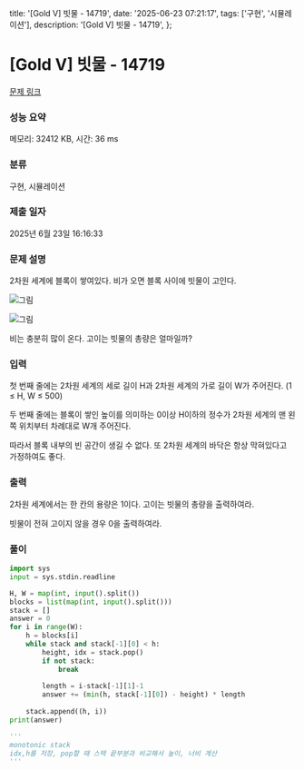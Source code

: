   title: '[Gold V] 빗물 - 14719',
  date: '2025-06-23 07:21:17',
  tags: ['구현', '시뮬레이션'],
  description: '[Gold V] 빗물 - 14719',
};

# [Gold V] 빗물 - 14719 

[문제 링크](https://www.acmicpc.net/problem/14719) 

### 성능 요약

메모리: 32412 KB, 시간: 36 ms

### 분류

구현, 시뮬레이션

### 제출 일자

2025년 6월 23일 16:16:33

### 문제 설명

2차원 세계에 블록이 쌓여있다. 비가 오면 블록 사이에 빗물이 고인다.

![그림](https://onlinejudgeimages.s3-ap-northeast-1.amazonaws.com/problem/14719/1.png)

![그림](https://onlinejudgeimages.s3-ap-northeast-1.amazonaws.com/problem/14719/2.png)

비는 충분히 많이 온다. 고이는 빗물의 총량은 얼마일까?

### 입력 

 첫 번째 줄에는 2차원 세계의 세로 길이 H과 2차원 세계의 가로 길이 W가 주어진다. (1 ≤ H, W ≤ 500)

두 번째 줄에는 블록이 쌓인 높이를 의미하는 0이상 H이하의 정수가 2차원 세계의 맨 왼쪽 위치부터 차례대로 W개 주어진다.

따라서 블록 내부의 빈 공간이 생길 수 없다. 또 2차원 세계의 바닥은 항상 막혀있다고 가정하여도 좋다.

### 출력 

 2차원 세계에서는 한 칸의 용량은 1이다. 고이는 빗물의 총량을 출력하여라.

빗물이 전혀 고이지 않을 경우 0을 출력하여라.

### 풀이
```python
import sys
input = sys.stdin.readline

H, W = map(int, input().split())
blocks = list(map(int, input().split()))
stack = []
answer = 0
for i in range(W):
    h = blocks[i]
    while stack and stack[-1][0] < h:
        height, idx = stack.pop()
        if not stack:
            break
        
        length = i-stack[-1][1]-1
        answer += (min(h, stack[-1][0]) - height) * length
        
    stack.append((h, i))
print(answer)

'''
monotonic stack
idx,h를 저장, pop할 때 스택 끝부분과 비교해서 높이, 너비 계산
'''
```